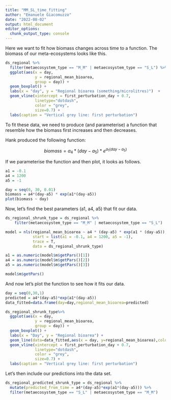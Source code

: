 ```yaml
---
title: "MM_SL_time_fitting"
author: "Emanuele Giacomuzzo"
date: "2022-08-02"
output: html_document
editor_options: 
  chunk_output_type: console
---
```


Here we want to fit how biomass changes across time to a function. The biomass of our meta-ecosystems looks like this.

```r
ds_regional %>%
  filter(metaecosystem_type == "M_M" | metaecosystem_type == "S_L") %>%
  ggplot(aes(x = day,
             y = regional_mean_bioarea,
             group = day)) + 
  geom_boxplot() +
  labs(x = "day", y = "Regional bioarea (something/microlitres)")  +
  geom_vline(xintercept = first_perturbation_day + 0.7, 
             linetype="dotdash", 
             color = "grey", 
             size=0.7) +
  labs(caption = "Vertical grey line: first perturbation")
```

To fit these data, we need to produce (and parameterise) a function that resemble how the biomass first increases and then decreases.

Hank produced the following function:

$$biomass = a_4 * (day - a_5) * e^{a_1(day - a_5)}$$

If we parameterise the function and then plot, it looks as follows.

```r

a1 = -0.1
a4 = 1200
a5 = -1

day = seq(0, 30, 0.01)
biomass = a4*(day-a5) * exp(a1*(day-a5))
plot(biomass ~ day)
```

Now, let's find the best parameters (a1, a4, a5) that fit our data.

```r

ds_regional_shrunk_type = ds_regional %>%
    filter(metaecosystem_type == "M_M" | metaecosystem_type == "S_L")

model = nls(regional_mean_bioarea ~ a4 * (day-a5) * exp(a1 * (day-a5)), 
            start = list(a1 = -0.1, a4 = 1200, a5 = -1),
            trace = T,
            data = ds_regional_shrunk_type)

a1 = as.numeric(model$m$getPars()[1])
a4 = as.numeric(model$m$getPars()[2])
a5 = as.numeric(model$m$getPars()[3])
```

```r
model$m$getPars()
```

And now let's plot the function to see how it fits our data.

```r

day = seq(0,30,1)
predicted = a4*(day-a5)*exp(a1*(day-a5))
data_fitted=data.frame(day=day,regional_mean_bioarea=predicted)

ds_regional_shrunk_type%>%
  ggplot(aes(x = day,
             y = regional_mean_bioarea,
             group = day)) + 
  geom_boxplot() +
  labs(x = "Day", y = "Regional bioarea") +
  geom_line(data=data_fitted,aes(x = day, y=regional_mean_bioarea),color="red", group = 1) +
  geom_vline(xintercept = first_perturbation_day + 0.7, 
             linetype="dotdash", 
             color = "grey", 
             size=0.7) +
  labs(caption = "Vertical grey line: first perturbation")
```

Let's then include our predictions into the data set.

```r

ds_regional_predicted_shrunk_type = ds_regional %>%
  mutate(predicted_from_time = a4*(day-a5)*exp(a1*(day-a5))) %>%
  filter(metaecosystem_type == "S_L" | metaecosystem_type == "M_M")
```
